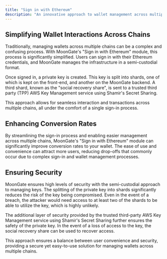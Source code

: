 ```yaml
---
title: "Sign in with Ethereum"
description: "An innovative approach to wallet management across multiple chains"
---
```


## Simplifying Wallet Interactions Across Chains

Traditionally, managing wallets across multiple chains can be a complex and confusing process. With MoonGate's "Sign in with Ethereum" module, this process is significantly simplified. Users can sign in with their Ethereum credentials, and MoonGate manages the infrastructure in a semi-custodial format.

Once signed in, a private key is created. This key is split into shards, one of which is kept on the front-end, and another on the MoonGate backend. A third shard, known as the "social recovery share", is sent to a trusted third party (TPP) AWS Key Management service using Shamir's Secret Sharing.

This approach allows for seamless interaction and transactions across multiple chains, all under the comfort of a single sign-in process.
## Enhancing Conversion Rates

By streamlining the sign-in process and enabling easier management across multiple chains, MoonGate's "Sign in with Ethereum" module can significantly improve conversion rates to your wallet. The ease of use and convenience can attract more users, reducing drop-offs that commonly occur due to complex sign-in and wallet management processes.

## Ensuring Security
MoonGate ensures high levels of security with the semi-custodial approach to managing keys. The splitting of the private key into shards significantly reduces the risk of the key being compromised. Even in the event of a breach, the attacker would need access to at least two of the shards to be able to utilize the key, which is highly unlikely.

The additional layer of security provided by the trusted third-party AWS Key Management service using Shamir's Secret Sharing further ensures the safety of the private key. In the event of a loss of access to the key, the social recovery share can be used to recover access.

This approach ensures a balance between user convenience and security, providing a secure yet easy-to-use solution for managing wallets across multiple chains.